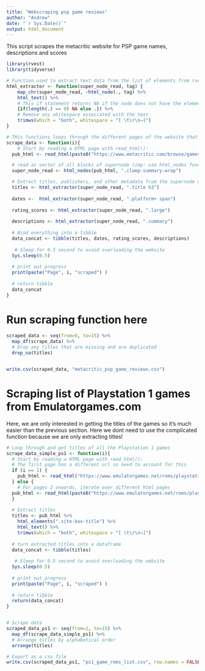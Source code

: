 ```yaml
---
title: "Webscraping psp game reviews"
author: "Andrew"
date: "`r Sys.Date()`"
output: html_document
---
```


This script scrapes the metacritic website for PSP game names, descriptions and scores

```r
library(rvest)
library(tidyverse)
```

```r
# Function used to extract text data from the list of elements from rvest html 'supernode'. Need to provide a tag that will be extracted from supernode. Tip: Use css selector gadget to identify the tag for the supernode.
html_extractor <- function(super_node_read, tag) {
    map_chr(super_node_read, ~html_node(., tag) %>%
    html_text() %>%
    # This if statement returns NA if the node does not have the element of interest e.g. no urls
    {if(length(.) == 0) NA else .}) %>%
    # Remove any whitespace associated with the text
    trimws(which = "both", whitespace = "[ \t\r\n→]")
}

# THis functions loops through the different pages of the website that you intend to scrape and calls the html_extractor for each data type for scraping. Tags were identified using css selector gadget
scrape_data <- function(i){
    # Start by reading a HTML page with read_html():
  pub_html <- read_html(paste0("https://www.metacritic.com/browse/games/score/metascore/all/ps2/filtered?page=", i))

  # read as vector of all blocks of supernode (imp: use html_nodes function)
  super_node_read <- html_nodes(pub_html, ".clamp-summary-wrap")

  # Extract titles, publishers, and other metadata from the supernode using the html_extractor function
  titles <- html_extractor(super_node_read, ".title h3")
  
  dates <-  html_extractor(super_node_read, ".platform+ span")
  
  rating_scores <- html_extractor(super_node_read, ".large")
  
  descriptions <- html_extractor(super_node_read, ".summary")
 
  # Bind everything into a tibble
  data_concat <- tibble(titles, dates, rating_scores, descriptions)
  
   # Sleep for 0.5 second to avoid overloading the website
  Sys.sleep(0.5)
  
  # print out progress
  print(paste("Page", i, "scraped") )
  
  # return tibble
  data_concat
}
```

# Run scraping function here
```r
scraped_data <- seq(from=0, to=15) %>%
  map_df(scrape_data) %>%
  # Drop any titles that are missing and are duplicated
  drop_na(titles) 


write.csv(scraped_data, "metacritic_psp_game_reviews.csv")
```


# Scraping list of Playstation 1 games from Emulatorgames.com

Here, we are only interested in getting the titles of the games so it's much easier than the previous section. Here we dont need to use the complicated function because we are only extracting titles!
```r

# Loop through and get titles of all the Playstation 1 games
scrape_data_simple_ps1 <- function(i){
  # Start by reading a HTML page with read_html():
  # The first page has a different url so need to account for this
  if (i == 1) {
    pub_html <- read_html("https://www.emulatorgames.net/roms/playstation/")
  } else {
    # For pages 2 onwards, iterate over different html pages
  pub_html <- read_html(paste0("https://www.emulatorgames.net/roms/playstation/", i,"/"))
  }
  
  # Extract titles
  titles <- pub_html %>%
    html_elements(".site-box-title") %>%
    html_text() %>%
    trimws(which = "both", whitespace = "[ \t\r\n→]")
 
  # turn extracted titles into a dataframe
  data_concat <- tibble(titles)
  
   # Sleep for 0.5 second to avoid overloading the website
  Sys.sleep(0.5)
  
  # print out progress
  print(paste("Page", i, "scraped") )
  
  # return tibble
  return(data_concat)
}


# Scrape data 
scraped_data_ps1 <- seq(from=1, to=15) %>%
  map_df(scrape_data_simple_ps1) %>%
  # Arrange titles by alphabetical order
  arrange(titles) 

# Export as a csv file
write.csv(scraped_data_ps1, "ps1_game_roms_list.csv", row.names = FALSE)

```

